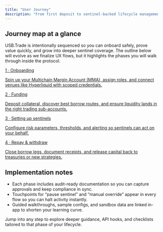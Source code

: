 ```yaml
---
title: "User Journey"
description: "From first deposit to sentinel-backed lifecycle management"
---
```


<div className="usb-section">
  <h2>Journey map at a glance</h2>
  <p>
    USB.Trade is intentionally sequenced so you can onboard safely, prove value quickly, and grow into deeper sentinel coverage. The outline below will evolve as we finalize UX flows, but it highlights the phases you will walk through inside the protocol.
  </p>
  <div className="usb-grid">
    <a className="usb-card" href="/user-journey/onboarding">
      <span className="usb-card__eyebrow">1 · Onboarding</span>
      <p className="usb-card__body">
        Spin up your Multichain Margin Account (MMA), assign roles, and connect venues like Hyperliquid with scoped credentials.
      </p>
    </a>
    <a className="usb-card" href="/user-journey/funding">
      <span className="usb-card__eyebrow">2 · Funding</span>
      <p className="usb-card__body">
        Deposit collateral, discover best borrow routes, and ensure liquidity lands in the right trading sub-accounts.
      </p>
    </a>
    <a className="usb-card" href="/user-journey/setting-up-sentinels">
      <span className="usb-card__eyebrow">3 · Setting up sentinels</span>
      <p className="usb-card__body">
        Configure risk parameters, thresholds, and alerting so sentinels can act on your behalf.
      </p>
    </a>
    <a className="usb-card" href="/user-journey/repay-withdraw">
      <span className="usb-card__eyebrow">4 · Repay & withdraw</span>
      <p className="usb-card__body">
        Close borrow legs, document receipts, and release capital back to treasuries or new strategies.
      </p>
    </a>
  </div>
</div>

<div className="usb-section">
  <h2>Implementation notes</h2>
  <ul className="usb-checklist">
    <li>Each phase includes audit-ready documentation so you can capture approvals and keep compliance in sync.</li>
    <li>Touchpoints for “pause sentinel” and “manual override” appear in every flow so you can halt activity instantly.</li>
    <li>Guided walkthroughs, sample configs, and sandbox data are linked in-app to shorten your learning curve.</li>
  </ul>
  <p>
    Jump into any step to explore deeper guidance, API hooks, and checklists tailored to that phase of your lifecycle.
  </p>
</div>
